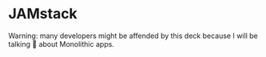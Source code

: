 
# JAMstack

<Notes>
  Warning: many developers might be affended by this deck
  because I will be talking 💩 about Monolithic apps.
</Notes>
